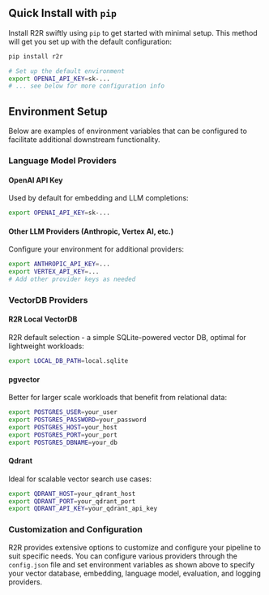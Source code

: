 ## Quick Install with `pip`

Install R2R swiftly using `pip` to get started with minimal setup. This method will get you set up with the default configuration:

```bash
pip install r2r

# Set up the default environment
export OPENAI_API_KEY=sk-...
# ... see below for more configuration info
```

## Environment Setup

Below are examples of environment variables that can be configured to facilitate additional downstream functionality.

### Language Model Providers

#### OpenAI API Key

Used by default for embedding and LLM completions:

```bash
export OPENAI_API_KEY=sk-...
```

#### Other LLM Providers (Anthropic, Vertex AI, etc.)

Configure your environment for additional providers:

```bash
export ANTHROPIC_API_KEY=...
export VERTEX_API_KEY=...
# Add other provider keys as needed
```

### VectorDB Providers

#### R2R Local VectorDB

R2R default selection - a simple SQLite-powered vector DB, optimal for lightweight workloads:

```bash
export LOCAL_DB_PATH=local.sqlite
```

#### pgvector

Better for larger scale workloads that benefit from relational data:

```bash
export POSTGRES_USER=your_user
export POSTGRES_PASSWORD=your_password
export POSTGRES_HOST=your_host
export POSTGRES_PORT=your_port
export POSTGRES_DBNAME=your_db
```

#### Qdrant

Ideal for scalable vector search use cases:

```bash
export QDRANT_HOST=your_qdrant_host
export QDRANT_PORT=your_qdrant_port
export QDRANT_API_KEY=your_qdrant_api_key
```

### Customization and Configuration

R2R provides extensive options to customize and configure your pipeline to suit specific needs. You can configure various providers through the `config.json` file and set environment variables as shown above to specify your vector database, embedding, language model, evaluation, and logging providers.
